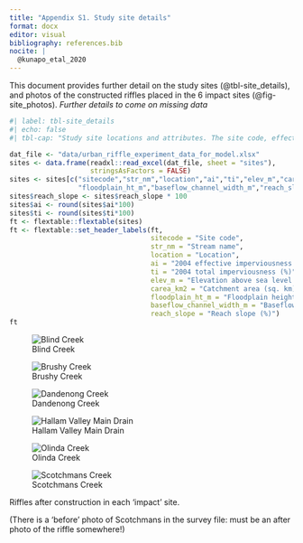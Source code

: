 ```yaml
---
title: "Appendix S1. Study site details"
format: docx
editor: visual
bibliography: references.bib
nocite: |
  @kunapo_etal_2020
---
```


This document provides further detail on the study sites (@tbl-site_details), and photos of the constructed riffles placed in the 6 impact sites (@fig-site_photos). *Further details to come on missing data*

<!--# to do: check and correct slopes, find survey information for BLI -->

```r
#| label: tbl-site_details
#| echo: false
#| tbl-cap: "Study site locations and attributes. The site code, effective imperviousness, Elevation, and catchment area were derived from Kunapo et al. 2020.  Reach slope and other channel dimensions were measured in a survey of the reach upstream and downstream of the sampled reach before riffle construction."

dat_file <- "data/urban_riffle_experiment_data_for_model.xlsx"
sites <- data.frame(readxl::read_excel(dat_file, sheet = "sites"), 
                    stringsAsFactors = FALSE)
sites <- sites[c("sitecode","str_nm","location","ai","ti","elev_m","carea_km2",
                 "floodplain_ht_m","baseflow_channel_width_m","reach_slope")]
sites$reach_slope <- sites$reach_slope * 100
sites$ai <- round(sites$ai*100)
sites$ti <- round(sites$ti*100)
ft <- flextable::flextable(sites)
ft <- flextable::set_header_labels(ft,
                                   sitecode = "Site code",
                                   str_nm = "Stream name",
                                   location = "Location",
                                   ai = "2004 effective imperviousness (%)",
                                   ti = "2004 total imperviousness (%)",
                                   elev_m = "Elevation above sea level (m)",
                                   carea_km2 = "Catchment area (sq. km)",
                                   floodplain_ht_m = "Floodplain height (m, mean, range)",
                                   baseflow_channel_width_m = "Baseflow wetted channel width (m)",
                                   reach_slope = "Reach slope (%)")
ft
```

::: {#fig-site_photos layout-ncol="3"}
![Blind Creek](images/BLI_2492g_experimental_riffle_19960606.JPG){#fig-bli}

![Brushy Creek](images/BRS_1572d_experimental_riffle_19960604.JPG){#fig-brs}

![Dandenong Creek](images/DNG_7141a_experimental_riffle_200102xx.JPG){#fig-dng}

![Hallam Valley Main Drain](images/HVD_7836d_experimental_riffle_200102xx.JPG){#fig-hvd}

![Olinda Creek](images/OLN_5632h_experimental_riffle_200102xx.JPG){#fig-oln}

![Scotchmans Creek](images/still_looking.JPG){#fig-sco}

Riffles after construction in each 'impact' site.
:::

(There is a 'before' photo of Scotchmans in the survey file: must be an after photo of the riffle somewhere!)
